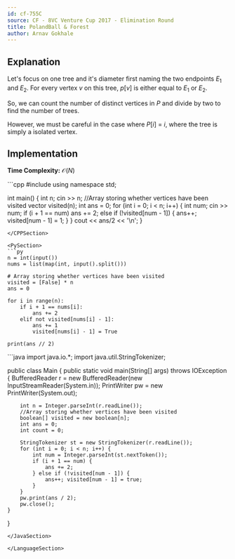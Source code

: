 ```yaml
---
id: cf-755C
source: CF - 8VC Venture Cup 2017 - Elimination Round
title: PolandBall & Forest
author: Arnav Gokhale
---
```



## Explanation

Let's focus on one tree and it's diameter first naming the two endpoints $E_1$ and $E_2$. For every vertex $v$ on this tree, $p[v]$ is either equal to $E_1$ or $E_2$.

So, we can count the number of distinct vertices in $P$ and divide by two to find the number of trees.

However, we must be careful in the case where $P[i]$ = $i$, where the tree is simply a isolated vertex.

## Implementation

**Time Complexity:** $\mathcal{O}(N)$


<LanguageSection>

<CPPSection>
```cpp
#include <bits/stdc++.h>
using namespace std;

int main() {
	int n; cin >> n;
	//Array storing whether vertices have been visited
    vector<bool> visited(n);
    int ans = 0;
    for (int i = 0; i < n; i++) {
        int num; cin >> num;
        if (i + 1 == num) ans += 2;
        else if (!visited[num - 1]) {
            ans++; visited[num - 1] = 1;
        }
    }
    cout << ans/2 << '\n';
}
```
</CPPSection>

<PySection>
```py
n = int(input())
nums = list(map(int, input().split()))

# Array storing whether vertices have been visited
visited = [False] * n
ans = 0

for i in range(n):
    if i + 1 == nums[i]:
        ans += 2
    elif not visited[nums[i] - 1]:
        ans += 1
        visited[nums[i] - 1] = True

print(ans // 2)
```
</PySection>

<JavaSection>
```java
import java.io.*;
import java.util.StringTokenizer;

public class Main {
	public static void main(String[] args) throws IOException {
		BufferedReader r = new BufferedReader(new InputStreamReader(System.in));
        PrintWriter pw = new PrintWriter(System.out);

        int n = Integer.parseInt(r.readLine());
		//Array storing whether vertices have been visited
        boolean[] visited = new boolean[n];
        int ans = 0;
        int count = 0;
        
        StringTokenizer st = new StringTokenizer(r.readLine());
        for (int i = 0; i < n; i++) {
            int num = Integer.parseInt(st.nextToken());
            if (i + 1 == num) {
                ans += 2;
            } else if (!visited[num - 1]) {
                ans++; visited[num - 1] = true;
            }
        }
        pw.print(ans / 2);
		pw.close();
	}
}
```
</JavaSection>

</LanguageSection>
